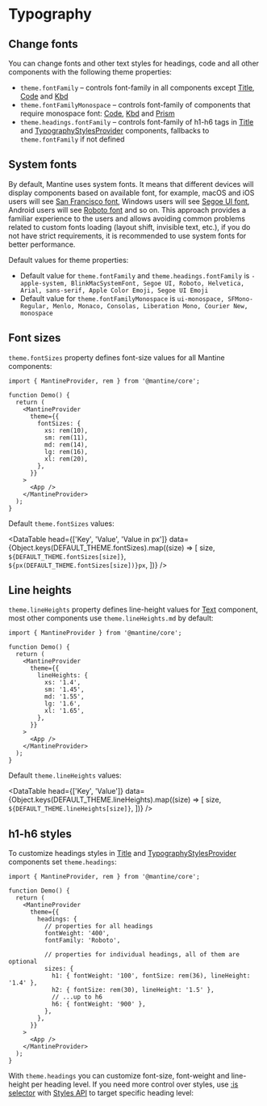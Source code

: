 

# Typography

## Change fonts

You can change fonts and other text styles for headings, code and all other components with the following theme properties:

- `theme.fontFamily` – controls font-family in all components except [Title](/core/title/), [Code](/core/code/) and [Kbd](/core/kbd/)
- `theme.fontFamilyMonospace` – controls font-family of components that require monospace font: [Code](/core/code/), [Kbd](/core/kbd/) and [Prism](/others/prism/)
- `theme.headings.fontFamily` – controls font-family of h1-h6 tags in [Title](/core/title/) and [TypographyStylesProvider](/core/typography-styles-provider/) components, fallbacks to `theme.fontFamily` if not defined

<Demo data={ThemingDemos.fonts} />

## System fonts

By default, Mantine uses system fonts. It means that different devices will display components based on available font,
for example, macOS and iOS users will see [San Francisco font](https://developer.apple.com/fonts/),
Windows users will see [Segoe UI font](https://docs.microsoft.com/en-us/typography/font-list/segoe-ui),
Android users will see [Roboto font](https://fonts.google.com/specimen/Roboto) and so on.
This approach provides a familiar experience to the users and allows avoiding common problems
related to custom fonts loading (layout shift, invisible text, etc.), if you do not have strict
requirements, it is recommended to use system fonts for better performance.

Default values for theme properties:

- Default value for `theme.fontFamily` and `theme.headings.fontFamily` is `-apple-system, BlinkMacSystemFont, Segoe UI, Roboto, Helvetica, Arial, sans-serif, Apple Color Emoji, Segoe UI Emoji`
- Default value for `theme.fontFamilyMonospace` is `ui-monospace, SFMono-Regular, Menlo, Monaco, Consolas, Liberation Mono, Courier New, monospace`

## Font sizes

<Demo data={ThemingDemos.fontSizeConfigurator} />

`theme.fontSizes` property defines font-size values for all Mantine components:

```tsx
import { MantineProvider, rem } from '@mantine/core';

function Demo() {
  return (
    <MantineProvider
      theme={{
        fontSizes: {
          xs: rem(10),
          sm: rem(11),
          md: rem(14),
          lg: rem(16),
          xl: rem(20),
        },
      }}
    >
      <App />
    </MantineProvider>
  );
}
```

Default `theme.fontSizes` values:

<DataTable
  head={['Key', 'Value', 'Value in px']}
  data={Object.keys(DEFAULT_THEME.fontSizes).map((size) => [
    size,
    `${DEFAULT_THEME.fontSizes[size]}`,
    `${px(DEFAULT_THEME.fontSizes[size])}px`,
  ])}
/>

## Line heights

`theme.lineHeights` property defines line-height values for [Text](/core/text) component,
most other components use `theme.lineHeights.md` by default:

```tsx
import { MantineProvider } from '@mantine/core';

function Demo() {
  return (
    <MantineProvider
      theme={{
        lineHeights: {
          xs: '1.4',
          sm: '1.45',
          md: '1.55',
          lg: '1.6',
          xl: '1.65',
        },
      }}
    >
      <App />
    </MantineProvider>
  );
}
```

Default `theme.lineHeights` values:

<DataTable
  head={['Key', 'Value']}
  data={Object.keys(DEFAULT_THEME.lineHeights).map((size) => [
    size,
    `${DEFAULT_THEME.lineHeights[size]}`,
  ])}
/>

## h1-h6 styles

To customize headings styles in [Title](/core/title/) and [TypographyStylesProvider](/core/typography-styles-provider/) components
set `theme.headings`:

```tsx
import { MantineProvider, rem } from '@mantine/core';

function Demo() {
  return (
    <MantineProvider
      theme={{
        headings: {
          // properties for all headings
          fontWeight: '400',
          fontFamily: 'Roboto',

          // properties for individual headings, all of them are optional
          sizes: {
            h1: { fontWeight: '100', fontSize: rem(36), lineHeight: '1.4' },
            h2: { fontSize: rem(30), lineHeight: '1.5' },
            // ...up to h6
            h6: { fontWeight: '900' },
          },
        },
      }}
    >
      <App />
    </MantineProvider>
  );
}
```

With `theme.headings` you can customize font-size, font-weight and line-height per heading level.
If you need more control over styles, use [:is selector](https://developer.mozilla.org/en-US/docs/Web/CSS/:is)
with [Styles API](/styles/styles-api) to target specific heading level:

<Demo data={ThemingDemos.headingsStyles} />
